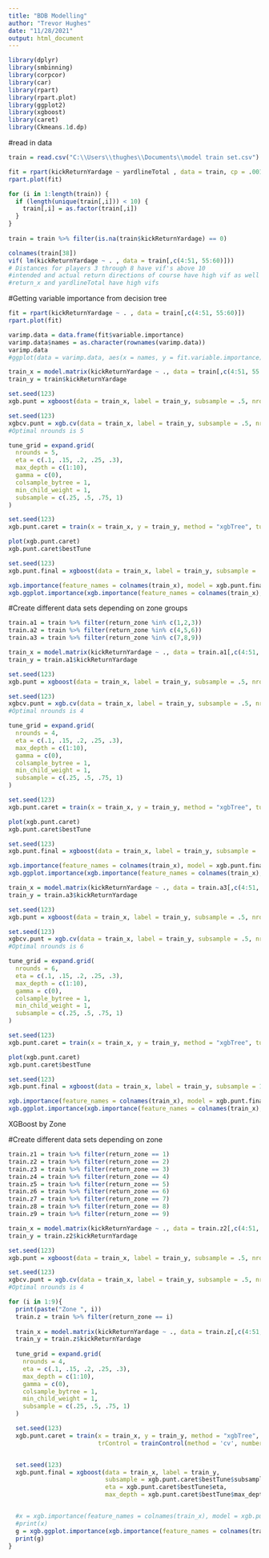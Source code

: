 ```yaml
---
title: "BDB Modelling"
author: "Trevor Hughes"
date: "11/28/2021"
output: html_document
---
```


```r
library(dplyr)
library(smbinning)
library(corpcor)
library(car)
library(rpart)
library(rpart.plot)
library(ggplot2)
library(xgboost)
library(caret)
library(Ckmeans.1d.dp)
```


#read in data
```r
train = read.csv("C:\\Users\\thughes\\Documents\\model train set.csv")

```

```r
fit = rpart(kickReturnYardage ~ yardlineTotal , data = train, cp = .001, minbucket = 50)
rpart.plot(fit)

```

```r
for (i in 1:length(train)) {
  if (length(unique(train[,i])) < 10) {
    train[,i] = as.factor(train[,i])
  }
}
  
train = train %>% filter(is.na(train$kickReturnYardage) == 0)

colnames(train[38])
vif( lm(kickReturnYardage ~ . , data = train[,c(4:51, 55:60)]))
# Distances for players 3 through 8 have vif's above 10
#intended and actual return directions of course have high vif as well
#return_x and yardlineTotal have high vifs
```

#Getting variable importance from decision tree
```r
fit = rpart(kickReturnYardage ~ . , data = train[,c(4:51, 55:60)])
rpart.plot(fit)

varimp.data = data.frame(fit$variable.importance)
varimp.data$names = as.character(rownames(varimp.data))
varimp.data
#ggplot(data = varimp.data, aes(x = names, y = fit.variable.importance)) + geom_bar(stat = "identity")
```

```r
train_x = model.matrix(kickReturnYardage ~ ., data = train[,c(4:51, 55:60)])[,-1]
train_y = train$kickReturnYardage

set.seed(123)
xgb.punt = xgboost(data = train_x, label = train_y, subsample = .5, nrounds = 100)

set.seed(123)
xgbcv.punt = xgb.cv(data = train_x, label = train_y, subsample = .5, nrounds = 100, nfold = 10)
#Optimal nrounds is 5
```

```r
tune_grid = expand.grid(
  nrounds = 5,
  eta = c(.1, .15, .2, .25, .3),
  max_depth = c(1:10),
  gamma = c(0),
  colsample_bytree = 1,
  min_child_weight = 1,
  subsample = c(.25, .5, .75, 1)
)

set.seed(123)
xgb.punt.caret = train(x = train_x, y = train_y, method = "xgbTree", tuneGrid = tune_grid, trControl = trainControl(method = 'cv', number = 10))

plot(xgb.punt.caret)
xgb.punt.caret$bestTune
```

```r
set.seed(123)
xgb.punt.final = xgboost(data = train_x, label = train_y, subsample = .75, nrounds = 5, eta = .3, max_depth = 2, prediction = T)

xgb.importance(feature_names = colnames(train_x), model = xgb.punt.final)
xgb.ggplot.importance(xgb.importance(feature_names = colnames(train_x), model = xgb.punt.final))


```



#Create different data sets depending on zone groups
```r
train.a1 = train %>% filter(return_zone %in% c(1,2,3))
train.a2 = train %>% filter(return_zone %in% c(4,5,6))
train.a3 = train %>% filter(return_zone %in% c(7,8,9))
```


```r
train_x = model.matrix(kickReturnYardage ~ ., data = train.a1[,c(4:51, 55:60)])[,-1]
train_y = train.a1$kickReturnYardage

set.seed(123)
xgb.punt = xgboost(data = train_x, label = train_y, subsample = .5, nrounds = 100)

set.seed(123)
xgbcv.punt = xgb.cv(data = train_x, label = train_y, subsample = .5, nrounds = 100, nfold = 10)
#Optimal nrounds is 4
```

```r
tune_grid = expand.grid(
  nrounds = 4,
  eta = c(.1, .15, .2, .25, .3),
  max_depth = c(1:10),
  gamma = c(0),
  colsample_bytree = 1,
  min_child_weight = 1,
  subsample = c(.25, .5, .75, 1)
)

set.seed(123)
xgb.punt.caret = train(x = train_x, y = train_y, method = "xgbTree", tuneGrid = tune_grid, trControl = trainControl(method = 'cv', number = 10))

plot(xgb.punt.caret)
xgb.punt.caret$bestTune
```

```r
set.seed(123)
xgb.punt.final = xgboost(data = train_x, label = train_y, subsample = .25, nrounds = 4, eta = .3, max_depth = 2, prediction = T)

xgb.importance(feature_names = colnames(train_x), model = xgb.punt.final)
xgb.ggplot.importance(xgb.importance(feature_names = colnames(train_x), model = xgb.punt.final))


```



```r
train_x = model.matrix(kickReturnYardage ~ ., data = train.a3[,c(4:51, 55:60)])[,-1]
train_y = train.a3$kickReturnYardage

set.seed(123)
xgb.punt = xgboost(data = train_x, label = train_y, subsample = .5, nrounds = 100)

set.seed(123)
xgbcv.punt = xgb.cv(data = train_x, label = train_y, subsample = .5, nrounds = 100, nfold = 10)
#Optimal nrounds is 6
```

```r
tune_grid = expand.grid(
  nrounds = 6,
  eta = c(.1, .15, .2, .25, .3),
  max_depth = c(1:10),
  gamma = c(0),
  colsample_bytree = 1,
  min_child_weight = 1,
  subsample = c(.25, .5, .75, 1)
)

set.seed(123)
xgb.punt.caret = train(x = train_x, y = train_y, method = "xgbTree", tuneGrid = tune_grid, trControl = trainControl(method = 'cv', number = 10))

plot(xgb.punt.caret)
xgb.punt.caret$bestTune
```

```r
set.seed(123)
xgb.punt.final = xgboost(data = train_x, label = train_y, subsample = 1, nrounds = 6, eta = .3, max_depth = 1, prediction = T)

xgb.importance(feature_names = colnames(train_x), model = xgb.punt.final)
xgb.ggplot.importance(xgb.importance(feature_names = colnames(train_x), model = xgb.punt.final))


```



############################## XGBoost by Zone ###########################
#Create different data sets depending on zone
```r
train.z1 = train %>% filter(return_zone == 1)
train.z2 = train %>% filter(return_zone == 2)
train.z3 = train %>% filter(return_zone == 3)
train.z4 = train %>% filter(return_zone == 4)
train.z5 = train %>% filter(return_zone == 5)
train.z6 = train %>% filter(return_zone == 6)
train.z7 = train %>% filter(return_zone == 7)
train.z8 = train %>% filter(return_zone == 8)
train.z9 = train %>% filter(return_zone == 9)

```


```r
train_x = model.matrix(kickReturnYardage ~ ., data = train.z2[,c(4:51, 55:60)])[,-1]
train_y = train.z2$kickReturnYardage

set.seed(123)
xgb.punt = xgboost(data = train_x, label = train_y, subsample = .5, nrounds = 100)

set.seed(123)
xgbcv.punt = xgb.cv(data = train_x, label = train_y, subsample = .5, nrounds = 100, nfold = 10)
#Optimal nrounds is 4
```

```r
for (i in 1:9){
  print(paste("Zone ", i))
  train.z = train %>% filter(return_zone == i)
  
  train_x = model.matrix(kickReturnYardage ~ ., data = train.z[,c(4:51, 55:60)])[,-1]
  train_y = train.z$kickReturnYardage
  
  tune_grid = expand.grid(
    nrounds = 4,
    eta = c(.1, .15, .2, .25, .3),
    max_depth = c(1:10),
    gamma = c(0),
    colsample_bytree = 1,
    min_child_weight = 1,
    subsample = c(.25, .5, .75, 1)
  )

  set.seed(123)
  xgb.punt.caret = train(x = train_x, y = train_y, method = "xgbTree", tuneGrid = tune_grid,
                         trControl = trainControl(method = 'cv', number = 10))


  set.seed(123)
  xgb.punt.final = xgboost(data = train_x, label = train_y, 
                           subsample = xgb.punt.caret$bestTune$subsample, nrounds = 4, 
                           eta = xgb.punt.caret$bestTune$eta,
                           max_depth = xgb.punt.caret$bestTune$max_depth, prediction = T)


  #x = xgb.importance(feature_names = colnames(train_x), model = xgb.punt.final)
  #print(x)
  g = xgb.ggplot.importance(xgb.importance(feature_names = colnames(train_x), model = xgb.punt.final)) + ggtitle(paste("Feature Importance Zone", i))
  print(g)
}


```

```r



```


